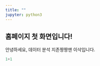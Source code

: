 ```yaml
---
title: ""
jupyter: python3
---
```


## 홈페이지 첫 화면입니다!

안녕하세요, 데이터 분석 지존짱짱맨 이삭입니다.

```python
1+1
```
